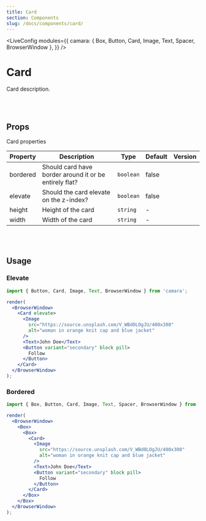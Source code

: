 ```yaml
---
title: Card
section: Components
slug: /docs/components/card/
---
```



<!-- Define `camara` module as `{ Card }` -->

<LiveConfig
  modules={{
    camara: { Box, Button, Card, Image, Text, Spacer, BrowserWindow },
  }}
/>

# Card

Card description.

<br></br>

## Props

Card properties

| Property | Description                                            | Type      | Default | Version |
| -------- | ------------------------------------------------------ | --------- | ------- | ------- |
| bordered | Should card have border around it or be entirely flat? | `boolean` | false   |         |
| elevate  | Should the card elevate on the z-index?                | `boolean` | false   |         |
| height   | Height of the card                                     | `string`  | -       |         |
| width    | Width of the card                                      | `string`  | -       |         |

<br></br>

## Usage

### Elevate

```jsx live noInline
import { Button, Card, Image, Text, BrowserWindow } from 'camara';

render(
  <BrowserWindow>
    <Card elevate>
      <Image
        src="https://source.unsplash.com/V_WBdOLOgJU/400x300"
        alt="woman in orange knit cap and blue jacket"
      />
      <Text>John Doe</Text>
      <Button variant="secondary" block pill>
        Follow
      </Button>
    </Card>
  </BrowserWindow>
);
```

### Bordered

```jsx live noInline
import { Box, Button, Card, Image, Text, Spacer, BrowserWindow } from 'camara';

render(
  <BrowserWindow>
    <Box>
      <Box>
        <Card>
          <Image
            src="https://source.unsplash.com/V_WBdOLOgJU/400x300"
            alt="woman in orange knit cap and blue jacket"
          />
          <Text>John Doe</Text>
          <Button variant="secondary" block pill>
            Follow
          </Button>
        </Card>
      </Box>
    </Box>
  </BrowserWindow>
);
```
